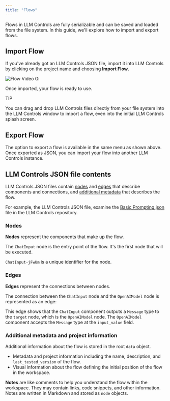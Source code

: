 ```yaml
---
title: "Flows"
---
```


Flows in LLM Controls are fully serializable and can be saved and loaded from the file system. In this guide, we'll explore how to import and export flows.

## **Import Flow**[**​**](https://docs.langflow.org/concepts-flows#import-flow)

If you've already got an LLM Controls JSON file, import it into LLM Controls by clicking on the project name and choosing **Import Flow**.

![Flow Video Gi](/images/flow_video.gif)

Once imported, your flow is ready to use.

<Tip>
  TIP

  You can drag and drop LLM Controls files directly from your file system into the LLM Controls window to import a flow, even into the initial LLM Controls splash screen.
</Tip>

## **Export Flow**[**​**](https://docs.langflow.org/concepts-flows#export-flow)

The option to export a flow is available in the same menu as shown above. Once exported as JSON, you can import your flow into another LLM Controls instance.

## **LLM Controls JSON file contents**[**​**](https://docs.langflow.org/concepts-flows#langflow-json-file-contents)

LLM Controls JSON files contain [nodes](https://devrel.mintlify.app/Concepts/flows#nodes%E2%80%8B) and [edges](https://devrel.mintlify.app/Concepts/flows#edges%E2%80%8B) that describe components and connections, and [additional metadata](https://devrel.mintlify.app/Concepts/flows#additional-metadata-and-project-informatio%E2%80%8B) that describes the flow.

For example, the LLM Controls JSON file, examine the [Basic Prompting.json](https://github.com/langflow-ai/langflow/blob/main/src/backend/base/langflow/initial_setup/starter_projects/Basic%20Prompting.json) file in the LLM Controls repository.

### **Nodes**[**​**](https://docs.langflow.org/concepts-flows#nodes)

**Nodes** represent the components that make up the flow.

The `ChatInput` node is the entry point of the flow. It's the first node that will be executed.

`ChatInput-jFwUm` is a unique identifier for the node.

### **Edges**[**​**](https://docs.langflow.org/concepts-flows#edges)

**Edges** represent the connections between nodes.

The connection between the `ChatInput` node and the `OpenAIModel` node is represented as an edge:

This edge shows that the `ChatInput` component outputs a `Message` type to the `target` node, which is the `OpenAIModel` node. The `OpenAIModel` component accepts the `Message` type at the `input_value` field.

### **Additional metadata and project information**[**​**](https://docs.langflow.org/concepts-flows#additional-metadata-and-project-information)

Additional information about the flow is stored in the root `data` object.

- Metadata and project information including the name, description, and `last_tested_version` of the flow.
- Visual information about the flow defining the initial position of the flow in the workspace.

**Notes** are like comments to help you understand the flow within the workspace. They may contain links, code snippets, and other information. Notes are written in Markdown and stored as `node` objects.